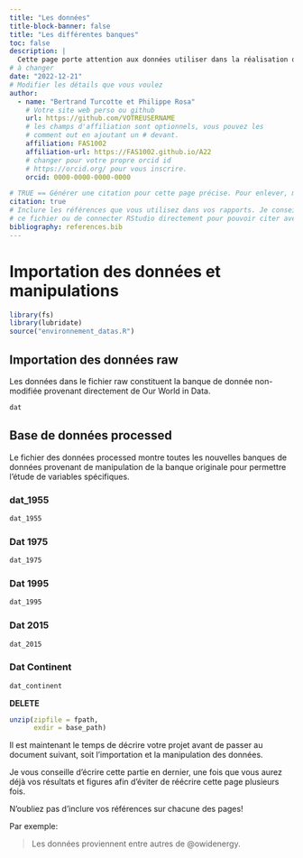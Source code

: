 ```yaml
---
title: "Les données"
title-block-banner: false
title: "Les différentes banques"
toc: false 
description: | 
  Cette page porte attention aux données utiliser dans la réalisation de ce projet.
# à changer
date: "2022-12-21"
# Modifier les détails que vous voulez
author:
  - name: "Bertrand Turcotte et Philippe Rosa"
    # Votre site web perso ou github
    url: https://github.com/VOTREUSERNAME
    # les champs d'affiliation sont optionnels, vous pouvez les
    # comment out en ajoutant un # devant.
    affiliation: FAS1002
    affiliation-url: https://FAS1002.github.io/A22
    # changer pour votre propre orcid id
    # https://orcid.org/ pour vous inscrire.
    orcid: 0000-0000-0000-0000

# TRUE == Générer une citation pour cette page précise. Pour enlever, mettre false.
citation: true
# Inclure les références que vous utilisez dans vos rapports. Je conseille Zotero pour construire
# ce fichier ou de connecter RStudio directement pour pouvoir citer avec @nom-de-reference.
bibliography: references.bib
---
```


# **Importation des données et manipulations**

```r
library(fs)
library(lubridate)
source("environnement_datas.R")

```

## Importation des données raw

Les données dans le fichier raw constituent la banque de donnée non-modifiée provenant directement de Our World in Data.

```r
dat
```

## Base de données processed

Le fichier des données processed montre toutes les nouvelles banques de données provenant de manipulation de la banque originale pour permettre l'étude de variables spécifiques.

### dat_1955

```r
dat_1955

```

### Dat 1975

```r
dat_1975
```

### Dat 1995

```r
dat_1995
```

### Dat 2015

```r
dat_2015
```

### Dat Continent

```r
dat_continent
```

**DELETE**

```r

unzip(zipfile = fpath,
      exdir = base_path)
```

Il est maintenant le temps de décrire votre projet avant de passer au document suivant, soit l'importation et la manipulation des données.

Je vous conseille d'écrire cette partie en dernier, une fois que vous aurez déjà vos résultats et figures afin d'éviter de réécrire cette page plusieurs fois.

::: callout-important
N'oubliez pas d'inclure vos références sur chacune des pages!
:::

Par exemple:

> Les données proviennent entre autres de @owidenergy.
